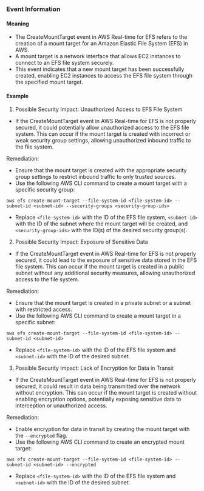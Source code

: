 
### Event Information

#### Meaning

- The CreateMountTarget event in AWS Real-time for EFS refers to the creation of a mount target for an Amazon Elastic File System (EFS) in AWS. 
- A mount target is a network interface that allows EC2 instances to connect to an EFS file system securely. 
- This event indicates that a new mount target has been successfully created, enabling EC2 instances to access the EFS file system through the specified mount target.

#### Example

1. Possible Security Impact: Unauthorized Access to EFS File System
- If the CreateMountTarget event in AWS Real-time for EFS is not properly secured, it could potentially allow unauthorized access to the EFS file system. This can occur if the mount target is created with incorrect or weak security group settings, allowing unauthorized inbound traffic to the file system.

Remediation:
- Ensure that the mount target is created with the appropriate security group settings to restrict inbound traffic to only trusted sources.
- Use the following AWS CLI command to create a mount target with a specific security group:
```
aws efs create-mount-target --file-system-id <file-system-id> --subnet-id <subnet-id> --security-groups <security-group-ids>
```
- Replace `<file-system-id>` with the ID of the EFS file system, `<subnet-id>` with the ID of the subnet where the mount target will be created, and `<security-group-ids>` with the ID(s) of the desired security group(s).

2. Possible Security Impact: Exposure of Sensitive Data
- If the CreateMountTarget event in AWS Real-time for EFS is not properly secured, it could lead to the exposure of sensitive data stored in the EFS file system. This can occur if the mount target is created in a public subnet without any additional security measures, allowing unauthorized access to the file system.

Remediation:
- Ensure that the mount target is created in a private subnet or a subnet with restricted access.
- Use the following AWS CLI command to create a mount target in a specific subnet:
```
aws efs create-mount-target --file-system-id <file-system-id> --subnet-id <subnet-id>
```
- Replace `<file-system-id>` with the ID of the EFS file system and `<subnet-id>` with the ID of the desired subnet.

3. Possible Security Impact: Lack of Encryption for Data in Transit
- If the CreateMountTarget event in AWS Real-time for EFS is not properly secured, it could result in data being transmitted over the network without encryption. This can occur if the mount target is created without enabling encryption options, potentially exposing sensitive data to interception or unauthorized access.

Remediation:
- Enable encryption for data in transit by creating the mount target with the `--encrypted` flag.
- Use the following AWS CLI command to create an encrypted mount target:
```
aws efs create-mount-target --file-system-id <file-system-id> --subnet-id <subnet-id> --encrypted
```
- Replace `<file-system-id>` with the ID of the EFS file system and `<subnet-id>` with the ID of the desired subnet.

